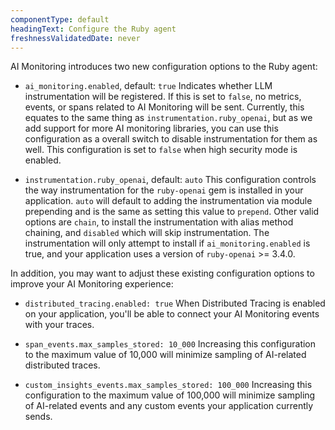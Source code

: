 ```yaml
---
componentType: default
headingText: Configure the Ruby agent
freshnessValidatedDate: never
---
```


AI Monitoring introduces two new configuration options to the Ruby agent: 

* `ai_monitoring.enabled`, default: `true` 
Indicates whether LLM instrumentation will be registered. If this is set to `false`, no metrics, events, or spans related to AI Monitoring will be sent. Currently, this equates to the same thing as `instrumentation.ruby_openai`, but as we add support for more AI monitoring libraries, you can use this configuration as a overall switch to disable instrumentation for them as well. This configuration is set to `false` when high security mode is enabled.

* `instrumentation.ruby_openai`, default: `auto`
This configuration controls the way instrumentation for the `ruby-openai` gem is installed in your application. `auto` will default to adding the instrumentation via module prepending and is the same as setting this value to `prepend`. Other valid options are `chain`, to install the instrumentation with alias method chaining, and `disabled` which will skip instrumentation. The instrumentation will only attempt to install if `ai_monitoring.enabled` is true, and your application uses a version of `ruby-openai` >= 3.4.0.

In addition, you may want to adjust these existing configuration options to improve your AI Monitoring experience:

* `distributed_tracing.enabled: true` When Distributed Tracing is enabled on your application, you'll be able to connect your AI Monitoring events with your traces. 

* `span_events.max_samples_stored: 10_000` Increasing this configuration to the maximum value of 10,000 will minimize sampling of AI-related distributed traces.

* `custom_insights_events.max_samples_stored: 100_000` Increasing this configuration to the maximum value of 100,000 will minimize sampling of AI-related events and any custom events your application currently sends.